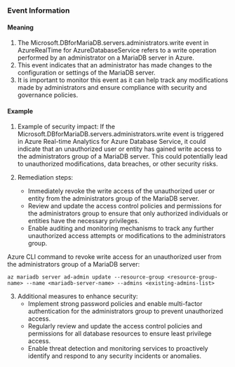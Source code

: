 
### Event Information

#### Meaning

1. The Microsoft.DBforMariaDB.servers.administrators.write event in AzureRealTime for AzureDatabaseService refers to a write operation performed by an administrator on a MariaDB server in Azure.
2. This event indicates that an administrator has made changes to the configuration or settings of the MariaDB server.
3. It is important to monitor this event as it can help track any modifications made by administrators and ensure compliance with security and governance policies.

#### Example

1. Example of security impact: If the Microsoft.DBforMariaDB.servers.administrators.write event is triggered in Azure Real-time Analytics for Azure Database Service, it could indicate that an unauthorized user or entity has gained write access to the administrators group of a MariaDB server. This could potentially lead to unauthorized modifications, data breaches, or other security risks.

2. Remediation steps:
   - Immediately revoke the write access of the unauthorized user or entity from the administrators group of the MariaDB server.
   - Review and update the access control policies and permissions for the administrators group to ensure that only authorized individuals or entities have the necessary privileges.
   - Enable auditing and monitoring mechanisms to track any further unauthorized access attempts or modifications to the administrators group.

Azure CLI command to revoke write access for an unauthorized user from the administrators group of a MariaDB server:
```
az mariadb server ad-admin update --resource-group <resource-group-name> --name <mariadb-server-name> --admins <existing-admins-list>
```

3. Additional measures to enhance security:
   - Implement strong password policies and enable multi-factor authentication for the administrators group to prevent unauthorized access.
   - Regularly review and update the access control policies and permissions for all database resources to ensure least privilege access.
   - Enable threat detection and monitoring services to proactively identify and respond to any security incidents or anomalies.

